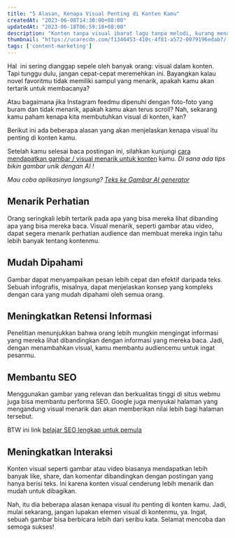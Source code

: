 ```yaml
---
title: "5 Alasan, Kenapa Visual Penting di Konten Kamu"
createdAt: "2023-06-08T14:30:00+08:00"
updatedAt: "2023-06-18T06:59:18+08:00"
description: "Konten tanpa visual ibarat lagu tanpa melodi, kurang menarik dan susah diingat. Penasaran kenapa visual itu penting di kontenmu? Yuk, kita ulas 5 alasan utamanya yang bisa bikin kontenmu jadi lebih berkesan"
thumbnail: "https://ucarecdn.com/f1346453-410c-4f81-a572-0079196edab7/-/preview/500x500/-/quality/smart/-/format/auto/"
tags: ['content-marketing']
---
```

Hal  ini sering dianggap sepele oleh banyak orang: visual dalam konten. Tapi tunggu dulu, jangan cepat-cepat meremehkan ini. Bayangkan kalau novel favoritmu tidak memiliki sampul yang menarik, apakah kamu akan tertarik untuk membacanya?

Atau bagaimana jika Instagram feedmu dipenuhi dengan foto-foto yang buram dan tidak menarik, apakah kamu akan terus scroll? Nah, sekarang kamu paham kenapa kita membutuhkan visual di konten, kan?

Berikut ini ada beberapa alasan yang akan menjelaskan kenapa visual itu penting di konten kamu.

Setelah kamu selesai baca postingan ini, silahkan kunjungi [cara mendapatkan gambar / visual menarik untuk konten](https://warungcopy.id/cara/mendapatkan-gambar-visual-untuk-konten) kamu. _Di sana ada tips bikin gambar unik dengan AI !_

_Mau coba aplikasinya langsung? [Teks ke Gambar AI generator](https://warungcopy.id/tools/gambar-ai-generator)_

## Menarik Perhatian

Orang seringkali lebih tertarik pada apa yang bisa mereka lihat dibanding apa yang bisa mereka baca. Visual menarik, seperti gambar atau video, dapat segera menarik perhatian audience dan membuat mereka ingin tahu lebih banyak tentang kontenmu.

## Mudah Dipahami

Gambar dapat menyampaikan pesan lebih cepat dan efektif daripada teks. Sebuah infografis, misalnya, dapat menjelaskan konsep yang kompleks dengan cara yang mudah dipahami oleh semua orang.

## Meningkatkan Retensi Informasi

Penelitian menunjukkan bahwa orang lebih mungkin mengingat informasi yang mereka lihat dibandingkan dengan informasi yang mereka baca. Jadi, dengan menambahkan visual, kamu membantu audiencemu untuk ingat pesanmu.

## Membantu SEO

Menggunakan gambar yang relevan dan berkualitas tinggi di situs webmu juga bisa membantu performa SEO. Google juga menyukai halaman yang mengandung visual menarik dan akan memberikan nilai lebih bagi halaman tersebut.

BTW ini link [belajar SEO lengkap untuk pemula](https://warungcopy.id/belajar/seo)

## Meningkatkan Interaksi

Konten visual seperti gambar atau video biasanya mendapatkan lebih banyak like, share, dan komentar dibandingkan dengan postingan yang hanya berisi teks. Ini karena konten visual cenderung lebih menarik dan mudah untuk dibagikan.

Nah, itu dia beberapa alasan kenapa visual itu penting di konten kamu. Jadi, mulai sekarang, jangan lupakan elemen visual di kontenmu, ya. Ingat, sebuah gambar bisa berbicara lebih dari seribu kata. Selamat mencoba dan semoga sukses!